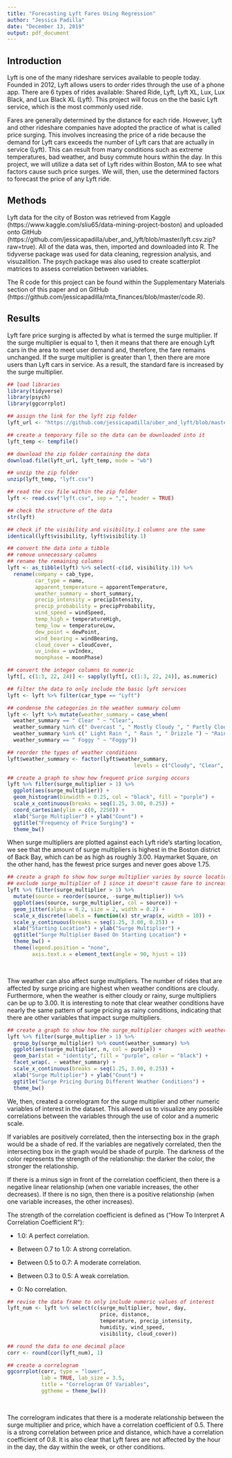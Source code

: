 ```yaml
---
title: "Forecasting Lyft Fares Using Regression"
author: "Jessica Padilla"
date: "December 13, 2019"
output: pdf_document
---
```


## Introduction

Lyft is one of the many rideshare services available to people today.  Founded in 2012, Lyft allows users to order rides through the use of a phone app.  There are 6 types of rides available: Shared Ride, Lyft, Lyft XL, Lux, Lux Black, and Lux Black XL (Lyft).  This project will focus on the the basic Lyft service, which is the most commonly used ride.  

Fares are generally determined by the distance for each ride.  However, Lyft and other rideshare companies have adopted the practice of what is called price surging.  This involves increasing the price of a ride because the demand for Lyft cars exceeds the number of Lyft cars that are actually in service (Lyft).  This can result from many conditions such as extreme temperatures, bad weather, and busy commute hours within the day.  In this project, we will utilize a data set of Lyft rides within Boston, MA to see what factors cause such price surges.  We will, then, use the determined factors to forecast the price of any Lyft ride.
&nbsp;

## Methods

Lyft data for the city of Boston was retrieved from Kaggle (https://www.kaggle.com/sliu65/data-mining-project-boston) and uploaded onto GitHub (https://github.com/jessicapadilla/uber_and_lyft/blob/master/lyft.csv.zip?raw=true).   All of the data was, then, imported and downloaded into R.  The tidyverse package was used for data cleaning, regression analysis, and visuzalition. The psych package was also used to create scatterplot matrices to assess correlation between variables.

The R code for this project can be found within the Supplementary Materials section of this paper and on GitHub (https://github.com/jessicapadilla/mta_finances/blob/master/code.R).
&nbsp;

## Results

Lyft fare price surging is affected by what is termed the surge multiplier.  If the surge multiplier is equal to 1, then it means that there are enough Lyft cars in the area to meet user demand and, therefore, the fare remains unchanged.  If the surge multiplier is greater than 1, then there are more users than Lyft cars in service.  As a result, the standard fare is increased by the surge multiplier.

```r

## load libraries
library(tidyverse)
library(psych)
library(ggcorrplot)

## assign the link for the lyft zip folder
lyft_url <- "https://github.com/jessicapadilla/uber_and_lyft/blob/master/lyft.csv.zip?raw=true"

## create a temporary file so the data can be downloaded into it
lyft_temp <- tempfile()

## download the zip folder containing the data
download.file(lyft_url, lyft_temp, mode = "wb")

## unzip the zip folder
unzip(lyft_temp, "lyft.csv")

## read the csv file within the zip folder
lyft <- read.csv("lyft.csv", sep = ",", header = TRUE)

## check the structure of the data
str(lyft)

## check if the visibility and visibility.1 columns are the same
identical(lyft$visibility, lyft$visibility.1)

## convert the data into a tibble
## remove unnecessary columns
## rename the remaining columns
lyft <- as_tibble(lyft) %>% select(-c(id, visibility.1)) %>%
  rename(company = cab_type,
         car_type = name,
         apparent_temperature = apparentTemperature,
         weather_summary = short_summary,
         precip_intensity = precipIntensity,
         precip_probability = precipProbability,
         wind_speed = windSpeed,
         temp_high = temperatureHigh,
         temp_low = temperatureLow,
         dew_point = dewPoint,
         wind_bearing = windBearing,
         cloud_cover = cloudCover,
         uv_index = uvIndex,
         moonphase = moonPhase)

## convert the integer columns to numeric
lyft[, c(1:3, 22, 24)] <- sapply(lyft[, c(1:3, 22, 24)], as.numeric)

## filter the data to only include the basic lyft services
lyft <- lyft %>% filter(car_type == "Lyft")

## condense the categories in the weather summary column
lyft <- lyft %>% mutate(weather_summary = case_when(
  weather_summary == " Clear " ~ "Clear",
  weather_summary %in% c(" Overcast ", " Mostly Cloudy ", " Partly Cloudy ", " Possible Drizzle ") ~ "Cloudy",
  weather_summary %in% c(" Light Rain ", " Rain ", " Drizzle ") ~ "Rainy",
  weather_summary == " Foggy " ~ "Foggy"))

## reorder the types of weather conditions
lyft$weather_summary <- factor(lyft$weather_summary,
                                         levels = c("Cloudy", "Clear", "Rainy", "Foggy"))

## create a graph to show how frequent price surging occurs
lyft %>% filter(surge_multiplier > 1) %>%
  ggplot(aes(surge_multiplier)) + 
  geom_histogram(binwidth = 0.25, col = "black", fill = "purple") +
  scale_x_continuous(breaks = seq(1.25, 3.00, 0.25)) +
  coord_cartesian(ylim = c(0, 2250)) +
  xlab("Surge Multiplier") + ylab("Count") +
  ggtitle("Frequency of Price Surging") +
  theme_bw()
```

When surge multipliers are plotted against each Lyft ride's starting location, we see that the amount of surge multipliers is highest in the Boston district of Back Bay, which can be as high as roughly 3.00.  Haymarket Square, on the other hand, has the fewest price surges and never goes above 1.75.

```r

## create a graph to show how surge multiplier varies by source location
## exclude surge_multiplier of 1 since it doesn't cause fare to increase
lyft %>% filter(surge_multiplier > 1) %>%
  mutate(source = reorder(source, -surge_multiplier)) %>%
  ggplot(aes(source, surge_multiplier, col = source)) + 
  geom_jitter(alpha = 0.2, size = 2, width = 0.2) +
  scale_x_discrete(labels = function(x) str_wrap(x, width = 10)) +
  scale_y_continuous(breaks = seq(1.25, 3.00, 0.25)) +
  xlab("Starting Location") + ylab("Surge Multiplier") +
  ggtitle("Surge Multiplier Based On Starting Location") +
  theme_bw() + 
  theme(legend.position = "none", 
        axis.text.x = element_text(angle = 90, hjust = 1))
```

&nbsp;

Thw weather can also affect surge multipliers.  The number of rides that are affected by surge pricing are highest when weather conditions are cloudy.  Furthermore, when the weather is either cloudy or rainy, surge multipliers can be up to 3.00.  It is interesting to note that clear weather conditions have nearly the same pattern of surge pricing as rainy conditions, indicating that there are other variables that impact surge multipliers.

```r

## create a graph to show how the surge_multiplier changes with weather
lyft %>% filter(surge_multiplier > 1) %>% 
  group_by(surge_multiplier) %>% count(weather_summary) %>%
  ggplot(aes(surge_multiplier, n, col = purple)) + 
  geom_bar(stat = "identity", fill = "purple", color = "black") +
  facet_wrap(. ~ weather_summary) + 
  scale_x_continuous(breaks = seq(1.25, 3.00, 0.25)) +
  xlab("Surge Multiplier") + ylab("Count") + 
  ggtitle("Surge Pricing During Different Weather Conditions") +
  theme_bw()
```

We, then, created a correlogram for the surge multiplier and other numeric variables of interest in the dataset.  This allowed us to visualize any possible correlations between the variables through the use of color and a numeric scale.  

If variables are positively correlated, then the intersecting box in the graph would be a shade of red.  If the variables are negatively correlated, then the intersecting box in the graph would be shade of purple.  The darkness of the color represents the strength of the relationship: the darker the color, the stronger the relationship.

If there is a minus sign in front of the correlation coefficient, then there is a negative linear relationship (when one variable increases, the other decreases).  If there is no sign, then there is a positive relationship (when one variable increases, the other increases).  

The strength of the correlation coefficient is defined as ("How To Interpret A Correlation Coefficient R"):

* 1.0: A perfect correlation.

* Between 0.7 to 1.0: A strong correlation.

* Between 0.5 to 0.7: A moderate correlation.

* Between 0.3 to 0.5: A weak correlation.

* 0: No correlation.

```r

## revise the data frame to only include numeric values of interest
lyft_num <- lyft %>% select(c(surge_multiplier, hour, day,
                              price, distance,
                              temperature, precip_intensity, 
                              humidity, wind_speed, 
                              visibility, cloud_cover))

## round the data to one decimal place
corr <- round(cor(lyft_num), 1)

## create a correlogram
ggcorrplot(corr, type = "lower",
           lab = TRUE, lab_size = 3.5,
           title = "Correlogram Of Variables",
           ggtheme = theme_bw())
```

&nbsp;

The correlogram indicates that there is a moderate relationship between the surge multiplier and price, which have a correlation coefficient of 0.5.  There is a strong correlation between price and distance, which have a correlation coefficient of 0.8.  It is also clear that Lyft fares are not affected by the hour in the day, the day within the week, or other conditions.

